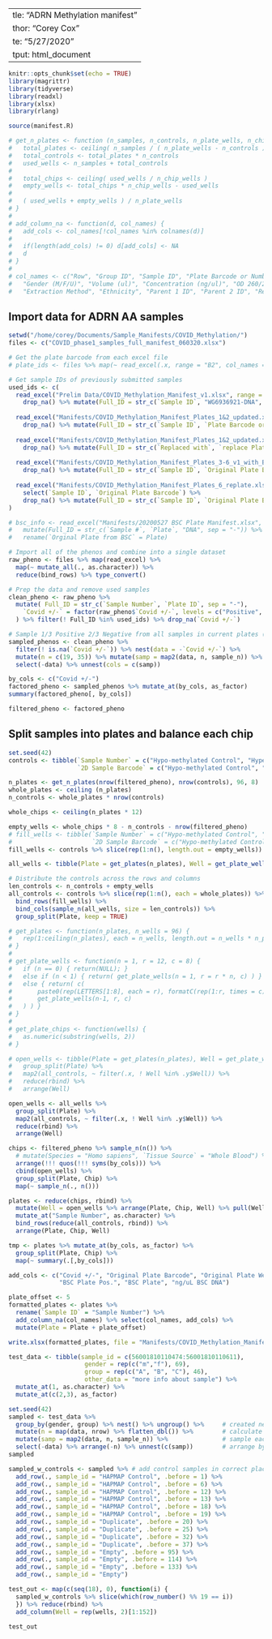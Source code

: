   ---
title: "ADRN Methylation manifest"
author: "Corey Cox"
date: "5/27/2020"
output: html_document
---

```r
knitr::opts_chunk$set(echo = TRUE)
library(magrittr)
library(tidyverse)
library(readxl)
library(xlsx)
library(rlang)
```

```r
source(manifest.R)

# get_n_plates <- function (n_samples, n_controls, n_plate_wells, n_chip_wells) {
#   total_plates <- ceiling( n_samples / ( n_plate_wells - n_controls ) )
#   total_controls <- total_plates * n_controls
#   used_wells <- n_samples + total_controls
#   
#   total_chips <- ceiling( used_wells / n_chip_wells )
#   empty_wells <- total_chips * n_chip_wells - used_wells
#   
#   ( used_wells + empty_wells ) / n_plate_wells
# }
# 
# add_column_na <- function(d, col_names) {
#   add_cols <- col_names[!col_names %in% colnames(d)]
# 
#   if(length(add_cols) != 0) d[add_cols] <- NA
#   d
# }
# 
# col_names <- c("Row", "Group ID", "Sample ID", "Plate Barcode or Number", "Plate", "Well", "Sample Well", "Species",
#   "Gender (M/F/U)", "Volume (ul)", "Concentration (ng/ul)", "OD 260/280", "Tissue Source",
#   "Extraction Method", "Ethnicity", "Parent 1 ID", "Parent 2 ID", "Replicate(s) ID", "Cancer Sample (Y/N)")
```



## Import data for ADRN AA samples

```r
setwd("/home/corey/Documents/Sample_Manifests/COVID_Methylation/")
files <- c("COVID_phase1_samples_full_manifest_060320.xlsx")

# Get the plate barcode from each excel file
# plate_ids <- files %>% map(~ read_excel(.x, range = "B2", col_names = FALSE)) %>% reduce(bind_rows) %>% pull()

# Get sample IDs of previously submitted samples
used_ids <- c(
  read_excel("Prelim Data/COVID_Methylation_Manifest_v1.xlsx", range = cell_cols("D")) %>%
    drop_na() %>% mutate(Full_ID = str_c(`Sample ID`, "WG6936921-DNA", sep = "-")) %>% pull(Full_ID),
  
  read_excel("Manifests/COVID_Methylation_Manifest_Plates_1&2_updated.xlsx", range = cell_cols("D:E")) %>%
    drop_na() %>% mutate(Full_ID = str_c(`Sample ID`, `Plate Barcode or Number`, sep = "-")) %>% pull(Full_ID),
  
  read_excel("Manifests/COVID_Methylation_Manifest_Plates_1&2_updated.xlsx", range = cell_cols("Y:AC")) %>%
    drop_na() %>% mutate(Full_ID = str_c(`Replaced with`, `replace Plate ID`, sep = "-")) %>% pull(Full_ID),
  
  read_excel("Manifests/COVID_Methylation_Manifest_Plates_3-6_v1_with_BSC_pos.xlsx", sheet = "USED", range = cell_cols("D:E")) %>% 
    drop_na() %>% mutate(Full_ID = str_c(`Sample ID`, `Original Plate Barcode`, sep = "-")) %>% pull(Full_ID),
  
  read_excel("Manifests/COVID_Methylation_Manifest_Plates_6_replate.xlsx", range = cell_cols(c("D:V"))) %>%
    select(`Sample ID`, `Original Plate Barcode`) %>%
    drop_na() %>% mutate(Full_ID = str_c(`Sample ID`, `Original Plate Barcode`, sep = "-")) %>% pull(Full_ID)
)

# bsc_info <- read_excel("Manifests/20200527 BSC Plate Manifest.xlsx", sheet = "20200527 BSC", skip = 2) %>%
#   mutate(Full_ID = str_c(`Sample #`, `Plate`, "DNA", sep = "-")) %>%
#   rename(`Orginal Plate from BSC` = Plate)

# Import all of the phenos and combine into a single dataset
raw_pheno <- files %>% map(read_excel) %>%
  map(~ mutate_all(., as.character)) %>%
  reduce(bind_rows) %>% type_convert()

# Prep the data and remove used samples
clean_pheno <- raw_pheno %>%
  mutate( Full_ID = str_c(`Sample Number`, `Plate ID`, sep = "-"),
    `Covid +/-` = factor(raw_pheno$`Covid +/-`, levels = c("Positive", "Negative"))
  ) %>% filter(! Full_ID %in% used_ids) %>% drop_na(`Covid +/-`)

# Sample 1/3 Positive 2/3 Negative from all samples in current plates (ignore NA's: uncoded Covid)
sampled_phenos <- clean_pheno %>%
  filter(! is.na(`Covid +/-`)) %>% nest(data = -`Covid +/-`) %>%
  mutate(n = c(19, 35)) %>% mutate(samp = map2(data, n, sample_n)) %>%
  select(-data) %>% unnest(cols = c(samp))

by_cols <- c("Covid +/-")
factored_pheno <- sampled_phenos %>% mutate_at(by_cols, as_factor)
summary(factored_pheno[, by_cols])

filtered_pheno <- factored_pheno
```

## Split samples into plates and balance each chip

```r
set.seed(42)
controls <- tibble(`Sample Number` = c("Hypo-methylated Control", "Hyper-methylated control"),
                   `2D Sample Barcode` = c("Hypo-methylated Control", "Hyper-methylated control"))

n_plates <- get_n_plates(nrow(filtered_pheno), nrow(controls), 96, 8)
whole_plates <- ceiling (n_plates)
n_controls <- whole_plates * nrow(controls)

whole_chips <- ceiling(n_plates * 12)

empty_wells <- whole_chips * 8 - n_controls - nrow(filtered_pheno)
# fill_wells <- tibble(`Sample Number` = c("Hypo-methylated Control", "Hyper-methylated control"),
#                      `2D Sample Barcode` = c("Hypo-methylated Control", "Hyper-methylated control"))
fill_wells <- controls %>% slice(rep(1:n(), length.out = empty_wells))

all_wells <- tibble(Plate = get_plates(n_plates), Well = get_plate_wells(n_plates), Chip = get_plate_chips(Well))

# Distribute the controls across the rows and columns
len_controls <- n_controls + empty_wells
all_controls <- controls %>% slice(rep(1:n(), each = whole_plates)) %>%
  bind_rows(fill_wells) %>%
  bind_cols(sample_n(all_wells, size = len_controls)) %>%
  group_split(Plate, keep = TRUE)

# get_plates <- function(n_plates, n_wells = 96) {
#   rep(1:ceiling(n_plates), each = n_wells, length.out = n_wells * n_plates)
# }
# 
# get_plate_wells <- function(n = 1, r = 12, c = 8) {
#   if (n == 0) { return(NULL); }
#   else if (n < 1) { return( get_plate_wells(n = 1, r = r * n, c) ) }
#   else { return( c(
#       paste0(rep(LETTERS[1:8], each = r), formatC(rep(1:r, times = c), width = 2, flag = "0")),
#       get_plate_wells(n-1, r, c)
#   ) ) }
# }
# 
# get_plate_chips <- function(wells) {
#   as.numeric(substring(wells, 2))
# }

# open_wells <- tibble(Plate = get_plates(n_plates), Well = get_plate_wells(n_plates), Chip = get_plate_chips(Well)) %>%
#   group_split(Plate) %>%
#   map2(all_controls, ~ filter(.x, ! Well %in% .y$Well)) %>%
#   reduce(rbind) %>%
#   arrange(Well)

open_wells <- all_wells %>%
  group_split(Plate) %>%
  map2(all_controls, ~ filter(.x, ! Well %in% .y$Well)) %>%
  reduce(rbind) %>%
  arrange(Well)

chips <- filtered_pheno %>% sample_n(n()) %>%
  # mutate(Species = "Homo sapiens", `Tissue Source` = "Whole Blood") %>%
  arrange(!!! quos(!!! syms(by_cols))) %>%
  cbind(open_wells) %>%
  group_split(Plate, Chip) %>%
  map(~ sample_n(., n()))

plates <- reduce(chips, rbind) %>%
  mutate(Well = open_wells %>% arrange(Plate, Chip, Well) %>% pull(Well)) %>%
  mutate_at("Sample Number", as.character) %>%
  bind_rows(reduce(all_controls, rbind)) %>%
  arrange(Plate, Chip, Well)

tmp <- plates %>% mutate_at(by_cols, as_factor) %>%
  group_split(Plate, Chip) %>%
  map(~ summary(.[,by_cols]))

add_cols <- c("Covid +/-", "Original Plate Barcode", "Original Plate Well", "2D Sample Barcode",
              "BSC Plate Pos.", "BSC Plate", "ng/uL BSC DNA")

plate_offset <- 5
formatted_plates <- plates %>%
  rename(`Sample ID` = "Sample Number") %>%
  add_column_na(col_names) %>% select(col_names, add_cols) %>%
  mutate(Plate = Plate + plate_offset)

write.xlsx(formatted_plates, file = "Manifests/COVID_Methylation_Manifest_Plates_6_test.xlsx", showNA = FALSE)
```

```r
test_data <- tibble(sample_id = c(56001810110474:56001810110611), 
                     gender = rep(c("m","f"), 69), 
                     group = rep(c("A", "B", "C"), 46),
                     other_data = "more info about sample") %>% 
  mutate_at(1, as.character) %>%
  mutate_at(c(2,3), as_factor)

set.seed(42)
sampled <- test_data %>%
  group_by(gender, group) %>% nest() %>% ungroup() %>%     # created nested table by gender & group
  mutate(n = map(data, nrow) %>% flatten_dbl()) %>%        # calculate number of samples in each group
  mutate(samp = map2(data, n, sample_n)) %>%               # sample each group - remove order effects
  select(-data) %>% arrange(-n) %>% unnest(c(samp))        # arrange by group size, get samples
sampled

sampled_w_controls <- sampled %>% # add control samples in correct placement
  add_row(., sample_id = "HAPMAP Control", .before = 1) %>%
  add_row(., sample_id = "HAPMAP Control", .before = 6) %>%
  add_row(., sample_id = "HAPMAP Control", .before = 12) %>%
  add_row(., sample_id = "HAPMAP Control", .before = 13) %>%
  add_row(., sample_id = "HAPMAP Control", .before = 18) %>%
  add_row(., sample_id = "HAPMAP Control", .before = 19) %>%
  add_row(., sample_id = "Duplicate", .before = 20) %>%
  add_row(., sample_id = "Duplicate", .before = 25) %>%
  add_row(., sample_id = "Duplicate", .before = 32) %>%
  add_row(., sample_id = "Duplicate", .before = 37) %>%
  add_row(., sample_id = "Empty", .before = 95) %>%
  add_row(., sample_id = "Empty", .before = 114) %>%
  add_row(., sample_id = "Empty", .before = 133) %>%
  add_row(., sample_id = "Empty")

test_out <- map(c(seq(18), 0), function(i) { 
  sampled_w_controls %>% slice(which(row_number() %% 19 == i))
  }) %>% reduce(rbind) %>%
  add_column(Well = rep(wells, 2)[1:152])

test_out
```

